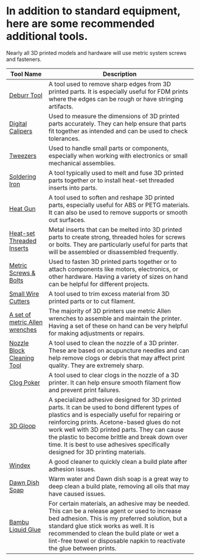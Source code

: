 
# In addition to standard equipment, here are some recommended additional tools.

<Callout type="info">
Nearly all 3D printed models and hardware will use metric system screws and fasteners.
</Callout>

| Tool Name | Description |
|-----------|-------------|
| [Deburr Tool](https://www.amazon.com/s?k=deburr+tool&crid=1Q2X6Z0J4K8YH&sprefix=de+bur+tool%2Caps%2C123&ref=nb_sb_noss_1) | A tool used to remove sharp edges from 3D printed parts. It is especially useful for FDM prints where the edges can be rough or have stringing artifacts. |
| [Digital Calipers](https://www.amazon.com/s?k=digital+calipers&crid=1Q2X6Z0J4K8YH&sprefix=de+bur+tool%2Caps%2C123&ref=nb_sb_noss_1) | Used to measure the dimensions of 3D printed parts accurately. They can help ensure that parts fit together as intended and can be used to check tolerances. |
| [Tweezers](https://www.amazon.com/s?k=tweezers&crid=1Q2X6Z0J4K8YH&sprefix=de+bur+tool%2Caps%2C123&ref=nb_sb_noss_1) | Used to handle small parts or components, especially when working with electronics or small mechanical assemblies. |
| [Soldering Iron](https://www.amazon.com/s?k=soldering+iron&crid=1Q2X6Z0J4K8YH&sprefix=de+bur+tool%2Caps%2C123&ref=nb_sb_noss_1) | A tool typically used to melt and fuse 3D printed parts together or to install heat-set threaded inserts into parts. |
| [Heat Gun](https://www.amazon.com/s?k=heat+gun&crid=1Q2X6Z0J4K8YH&sprefix=de+bur+tool%2Caps%2C123&ref=nb_sb_noss_1) | A tool used to soften and reshape 3D printed parts, especially useful for ABS or PETG materials. It can also be used to remove supports or smooth out surfaces. |
| [Heat-set Threaded Inserts](https://www.amazon.com/s?k=heatset+insert&crid=2LIHK2QYVEI8Q&sprefix=heatse%2Caps%2C110&ref=nb_sb_ss_p13n-pd-dpltr-ranker_1_6) | Metal inserts that can be melted into 3D printed parts to create strong, threaded holes for screws or bolts. They are particularly useful for parts that will be assembled or disassembled frequently. |
| [Metric Screws & Bolts](https://www.amazon.com/s?k=metric+screws&crid=2LIHK2QYVEI8Q&sprefix=heatse%2Caps%2C110&ref=nb_sb_ss_p13n-pd-dpltr-ranker_1_6) | Used to fasten 3D printed parts together or to attach components like motors, electronics, or other hardware. Having a variety of sizes on hand can be helpful for different projects. |
| [Small Wire Cutters](https://www.amazon.com/s?k=wire+cutters&crid=2LIHK2QYVEI8Q&sprefix=heatse%2Caps%2C110&ref=nb_sb_ss_p13n-pd-dpltr-ranker_1_6) | A tool used to trim excess material from 3D printed parts or to cut filament. |
| [A set of metric Allen wrenches](https://www.amazon.com/s?k=metric+allen+wrench+set&crid=2LIHK2QYVEI8Q&sprefix=heatse%2Caps%2C110&ref=nb_sb_ss_p13n-pd-dpltr-ranker_1_6) | The majority of 3D printers use metric Allen wrenches to assemble and maintain the printer. Having a set of these on hand can be very helpful for making adjustments or repairs. |
| [Nozzle Block Cleaning Tool](https://www.amazon.com/s?k=nozzle+cleaning+tool&crid=2LIHK2QYVEI8Q&sprefix=heatse%2Caps%2C110&ref=nb_sb_ss_p13n-pd-dpltr-ranker_1_6) | A tool used to clean the nozzle of a 3D printer. These are based on acupuncture needles and can help remove clogs or debris that may affect print quality. They are extremely sharp. |
| [Clog Poker](https://www.amazon.com/Creality-Official-Needles-Cleaning-Stainless/dp/B0D3HLTWF6/ref=sr_1_2_sspa?crid=2YLWAVUWTGJCF&dib=eyJ2IjoiMSJ9.34wHQ-_QfiTdKSIuPT43I3Ob-yw8EWI9tR7sR-MZBS1HaHolWLdiC9pFyKJTPlC5Zsd9t7jFI0LtgV8neXb0RqlKYqcDznRFeiIrcFSjx048AABlyRuv9ADv3DN5lMWqnnwjQqzbzHbkSIjengfiVGL4QLfP-QE3li_bOAiBn1-b_KVj_JVVTcQjvnafqvZReO1ivtpcLvy9H8hNLBL_nXLoAF6ifOS5UNxaTHH1RvU.zCKb-2wX455laCxwcs50wQ14ZP_aRVAr8olSR_uMqss&dib_tag=se&keywords=3d%2Bprinter%2Bjam%2Btool&qid=1749130608&sprefix=3d%2Bprinter%2Bjam%2Btool%2Caps%2C95&sr=8-2-spons&sp_csd=d2lkZ2V0TmFtZT1zcF9hdGY&th=1) | A tool used to clear clogs in the nozzle of a 3D printer. It can help ensure smooth filament flow and prevent print failures. |
| [3D Gloop](https://www.3dgloop.com/) | A specialized adhesive designed for 3D printed parts. It can be used to bond different types of plastics and is especially useful for repairing or reinforcing prints. <Callout type="warning"> Acetone-based glues do not work well with 3D printed parts. They can cause the plastic to become brittle and break down over time. It is best to use adhesives specifically designed for 3D printing materials. </Callout> |
| [Windex](https://www.amazon.com/Windex-Packaging-Designed-Breaking-Original/dp/B0CF3BDBL2/ref=sr_1_9?c=ts&dib=eyJ2IjoiMSJ9.FF4T3vazP5E_AymsYUlAX5HUwN0wuqehlj4Qlx_x8FJT7WAb6QtDP2MzRfBQiUnrAgADvsWJaP5NZKTmAuUEJ7PfGw-Pns1ta8c1vYk4sd2lF0u8ERsnabXu7gz5lW8E4H3bKazQ3BwHrujgd45dWzRnGBtTtG1MPAkHfxB7RzNuL7-Hg15STMP125rU3NIk2ZJr-bQ4Sy8JJJeJij5q7ZkozhNm8qVSnwdbq8yxSHdAeTh6BiATZ-4e7QmkqPBrZjRwNSTvx4pTC0RhAPI3UCHPnCUg27jURDAzgD5TVNY.Z25WtzdCy4qJsqMOapyJkoC_YEsjuunMTb7ZgU9ALmk&dib_tag=se&keywords=Household%2BCleaning&qid=1749728751&s=hpc&sr=1-9&ts_id=15342821&th=1) | A good cleaner to quickly clean a build plate after adhesion issues. |
| [Dawn Dish Soap](https://www.amazon.com/Dawn-Platinum-Powerwash-Starter-Bundle/dp/B082DLGV3F?ref_=ast_sto_dp&th=1) | Warm water and Dawn dish soap is a great way to deep clean a build plate, removing all oils that may have caused issues. |
| [Bambu Liquid Glue](https://www.amazon.com/3DTOOLS-Original-Printer-Adhesive-Filament/dp/B0DFHS36TS/ref=asc_df_B0DFHS36TS?mcid=c62b9762c2c537999f64402c0385b93b&hvocijid=15382703202704483084-B0DFHS36TS-&hvexpln=73&tag=hyprod-20&linkCode=df0&hvadid=721245378154&hvpos=&hvnetw=g&hvrand=15382703202704483084&hvpone=&hvptwo=&hvqmt=&hvdev=c&hvdvcmdl=&hvlocint=&hvlocphy=21171&hvtargid=pla-2281435178538&psc=1) | For certain materials, an adhesive may be needed. This can be a release agent or used to increase bed adhesion. This is my preferred solution, but a standard glue stick works as well. It is recommended to clean the build plate or wet a lint-free towel or disposable napkin to reactivate the glue between prints.|
